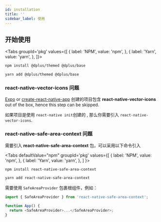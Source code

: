 ```yaml
---
id: installation
title: ''
sidebar_label: 使用
---
```



## 开始使用

<Tabs
groupId='pkg'
values={[
{ label: 'NPM', value: 'npm', },
{ label: 'Yarn', value: 'yarn', },
]}>
<TabItem value="npm">

```bash
npm install @dplus/themed @dplus/base
```

</TabItem>
<TabItem value="yarn">

```bash
yarn add @dplus/themed @dplus/base
```

</TabItem>
</Tabs>


### react-native-vector-icons 问题


[Expo](https://expo.io) or
[create-react-native-app](https://github.com/react-community/create-react-native-app)
创建的项目包含 **react-native-vector-icons** out of the box, hence this step can be skipped.

如果项目是使用
`react-native init`创建的 , 那么你需要引入 `react-native-vector-icons`.



### react-native-safe-area-context 问题

需要引入  **react-native-safe-area-context** 包，可以采用以下命令引入


<Tabs
defaultValue="npm"
groupId='pkg'
values={[
{ label: 'NPM', value: 'npm', },
{ label: 'Yarn', value: 'yarn', },
]
}>
<TabItem value="npm">

```bash
npm install react-native-safe-area-context
```

</TabItem>
<TabItem value="yarn">

```bash
yarn add react-native-safe-area-context
```

</TabItem>
</Tabs>


需要使用 `SafeAreaProvider` 包裹根组件，例如：
```js
import { SafeAreaProvider } from 'react-native-safe-area-context';

function App() {
  return <SafeAreaProvider>...</SafeAreaProvider>;
}
```
